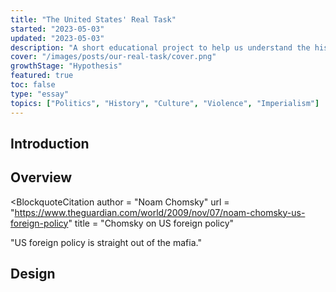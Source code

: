 ```yaml
---
title: "The United States' Real Task"
started: "2023-05-03"
updated: "2023-05-03"
description: "A short educational project to help us understand the history of the United States and its reorganizing of the world after World War II."
cover: "/images/posts/our-real-task/cover.png"
growthStage: "Hypothesis"
featured: true
toc: false
type: "essay"
topics: ["Politics", "History", "Culture", "Violence", "Imperialism"]
---
```


<InDevelopment />


## Introduction
<IntroParagraph >

</IntroParagraph >


<ImageFrame
  width = {800}
  src = "/images/posts/our-real-task/cover.png"
  sourceUrl = "https://micmetz.github.io/our-real-task/"
  sourceTitle = "Our Real Task"
  showalt
/>

<Spacer />

## Overview

<BlockquoteCitation
  author = "Noam Chomsky"
  url = "https://www.theguardian.com/world/2009/nov/07/noam-chomsky-us-foreign-policy"
  title = "Chomsky on US foreign policy"
>
  "US foreign policy is straight out of the mafia."
</BlockquoteCitation >


## Design



<InDevelopment />

